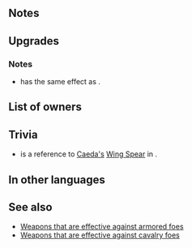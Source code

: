 {{SkillPage Tabs}}{{Weapon Infobox
|tagid=SID_ウイングソード
|weaponType=Sword
|weaponName=Wing Sword
|might=16
|range=1
|effectiveness=armored,cavalry
|effect=Effective against armored and cavalry foes.
|cost=400
|exclusive=1
|userVersion1=Weapon|userVersion2=Upgrade Gleam|statModifiers=0,16,0,0,0
|required=-
|refinePaths=default
|refineSP=400
|refineMedals=500
|refineDews=200
|effectSkill1=If unit's Spd > foe's Spd, grants Special cooldown charge +1 per unit's attack. (Only highest value applied. Does not stack.)
|iconSkill1=Flashing Blade W.png
|tagidExtraSkill1=柔
|properties=
}}
==Notes==
{{Effective damage bonus|armored,cavalry}}

==Upgrades==
{{Weapon Upgrade List}}
===Notes===
* {{St|Wing Sword|refine=Skill1}} has the same effect as {{St|Flashing Blade 3}}.
{{CooldownChargePlus|perAttack=unit}}

==List of owners==
{{Skill Hero List}}
==Trivia==
* {{PAGENAME}} is a reference to [[Caeda|Caeda's]] [[FireEmblemWikia:Wing Spear|Wing Spear]] in {{FE|11}}.
==In other languages==
{{OtherLanguages
|japanese=ウイングソード
|german=Flügelschwert
|spanishEU=Espada viento
|spanishLA=Espada alada
|french=Épée ailée
|italian=Spada alata
|chineseTW=羽翼之劍
|portuguese=Espada alada
}}
==See also==
{{See also skills|cond=Description LIKE '%If unit_s ___ > foe_s ___, grants Special cooldown charge +1 per unit_s attack%' OR WeaponEffectiveness='armored,cavalry'}}
* [[Weapons that are effective against armored foes]]
* [[Weapons that are effective against cavalry foes]]
{{Weapons Navbox}}